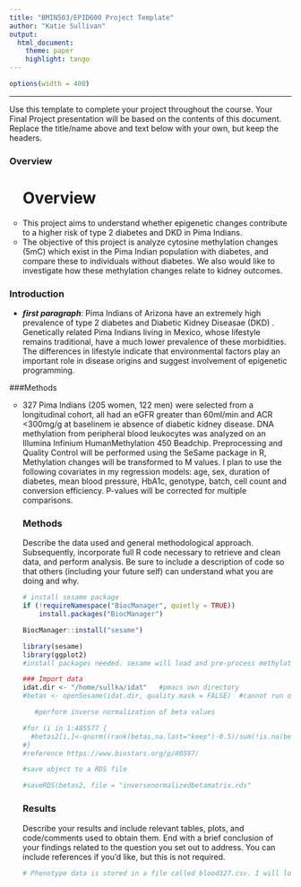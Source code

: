 ```yaml
---
title: "BMIN503/EPID600 Project Template"
author: "Katie Sullivan"
output: 
  html_document:
    theme: paper 
    highlight: tango
---
```

```r
options(width = 400)
```  
***
Use this template to complete your project throughout the course. Your Final Project presentation will be based on the contents of this document. Replace the title/name above and text below with your own, but keep the headers.

### Overview
<ul style="list-style-type:circle">
# Overview
<li> This project aims to understand whether epigenetic changes contribute to a higher risk of type 2 diabetes and DKD in Pima Indians.</li>
<li> The objective of this project is analyze cytosine methylation changes (5mC) which exist in the Pima Indian population with diabetes, and compare these to individuals without diabetes. We also would like to investigate how these methylation changes relate to kidney outcomes. </li>
</ul> 

### Introduction
+ ***first paragraph***:  Pima Indians of Arizona have an extremely high prevalence of type 2 diabetes and Diabetic Kidney Diseasae (DKD) . Genetically related Pima Indians living in Mexico, whose lifestyle remains traditional, have a much lower prevalence of these morbidities. The differences in lifestyle indicate that environmental factors play an important role in disease origins and suggest involvement of epigenetic programming.

###Methods
<ul style="list-style-type:circle">
<li> 327 Pima Indians (205 women, 122 men) were selected from a longitudinal cohort, all had an eGFR greater than 60ml/min and ACR <300mg/g at baselinem ie absence of diabetic kidney disease. DNA methylation from peripheral blood leukocytes was analyzed on an Illumina Infinium HumanMethylation 450 Beadchip. Preprocessing and Quality Control will be performed using the SeSame package in R, Methylation changes will be transformed to M values. I plan to use the following covariates in my regression models: age, sex, duration of diabetes, mean blood pressure, HbA1c, genotype, batch, cell count and conversion efficiency. P-values will be corrected for multiple comparisons.




### Methods
Describe the data used and general methodological approach. Subsequently, incorporate full R code necessary to retrieve and clean data, and perform analysis. Be sure to include a description of code so that others (including your future self) can understand what you are doing and why. 
                                                                                                                                            
```r
                                                                                                                                            
# install sesame package
if (!requireNamespace("BiocManager", quietly = TRUE))
    install.packages("BiocManager")

BiocManager::install("sesame")

```                                                                                                                                           

```r
library(sesame)
library(ggplot2) 
#install packages needed. sesame will load and pre-process methylation files, ggplot for visualization
```

```r
                                                                                                                                            
### Import data
idat.dir <- "/home/sullka/idat"   #pmacs own directory
#betas <- openSesame(idat.dir, quality.mask = FALSE)  #cannot run on own system due to computational space

```

```r
   #perform inverse normalization of beta values 

#for (i in 1:485577 {
  #betas2[i,]<-qnorm((rank(betas,na.last="keep")-0.5)/sum(!is.na(betas)))  #again ran in pmacs 
#}
#reference https://www.biostars.org/p/80597/

#save object to a RDS file

#saveRDS(betas2, file = "inversenormalizedbetamatrix.rds" 


```
### Results
Describe your results and include relevant tables, plots, and code/comments used to obtain them. End with a brief conclusion of your findings related to the question you set out to address. You can include references if you'd like, but this is not required.

```r

# Phenotype data is stored in a file called blood327.csv. I will load this file and then view the phenotype charachteristics



```
